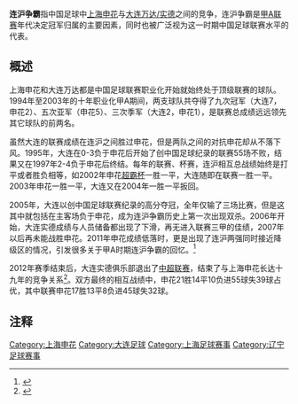 '''连沪争霸'''指中国足球中[[上海申花|上海申花]]与[[大连实德|大连万达/实德]]之间的竞争，连沪争霸是[[甲A联赛|甲A联赛]]年代决定冠军归属的主要因素，同时也被广泛视为这一时期中国足球联赛水平的代表。

==概述==
上海申花和大连万达都是中国足球联赛职业化开始就始终处于顶级联赛的球队。1994年至2003年的十年职业化甲A期间，两支球队共夺得了九次冠军（大连7，申花2）、五次亚军（申花5）、三次季军（大连2，申花1），是联赛总成绩远远领先其它球队的前两名。

虽然大连的联赛成绩在连沪之间胜过申花，但是两队之间的对抗申花却从不落下风。1995年，大连在0-3负于申花后开始了创中国足球纪录的联赛55场不败，结果又在1997年2-4负于申花后终结。每年的联赛、杯赛，连沪相互总战绩始终是打平或者胜负相等，如2002年申花[[中国超霸杯|超霸杯]]一胜一平，大连随即在联赛一胜一平。2003年申花一胜一平，大连又在2004年一胜一平扳回。

2005年，大连以创中国足球联赛纪录的高分夺冠，全年仅输了三场比赛，但是这其中就包括在主客场负于申花，成为连沪争霸历史上第一次出现双杀。2006年开始，大连实德成绩与人员储备都出现了下滑，再无进入联赛三甲的佳绩，2007年以后再未能战胜申花。2011年申花成绩低落时，更是出现了连沪两强同时接近降级区的情况，引发很多关于甲A时期连沪争霸的回忆。<ref>{{cite news|url=http://sports.sohu.com/20111024/n323260433.shtml|author=徐东海|title=以前连沪争霸现在连沪争保级 上座率已降到冰点|publisher=[[新民晚报|新民晚报]]|date=2011-10-24|accessdate=2012-02-29|archive-date=2016-03-05|archive-url=https://web.archive.org/web/20160305012140/http://sports.sohu.com/20111024/n323260433.shtml|dead-url=no}}</ref>

2012年赛季结束后，大连实德俱乐部退出了[[中国足球协会超级联赛|中超联赛]]，结束了与上海申花长达十九年的竞争关系<ref>{{Cite web|url=http://sports.qq.com/a/20130201/000088.htm|title=退出！中超自此无实德 足协文件保障实德权益_体育_腾讯网|accessdate=2018-02-19|work=sports.qq.com|language=zh-CN|archive-date=2018-02-19|archive-url=https://web.archive.org/web/20180219151827/http://sports.qq.com/a/20130201/000088.htm|dead-url=no}}</ref>。双方最终的相互战绩中，申花21胜14平10负进55球失39球占优，其中联赛申花17胜13平8负进45球失32球。

==注释==
{{reflist}}

{{上海申花足球俱乐部}}
[[Category:上海申花|Category:上海申花]]
[[Category:大连足球|Category:大连足球]]
[[Category:上海足球赛事|Category:上海足球赛事]]
[[Category:辽宁足球赛事|Category:辽宁足球赛事]]